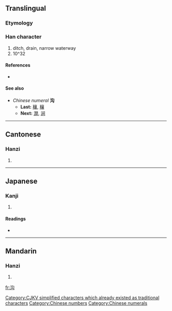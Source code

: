 {{also|溝}}
==Translingual==

===Etymology===
{{Han compound|水|勾|c1=s|c2=p|ls=psc}}

[[Category:CJKV simplified characters which already existed as traditional characters]]

===Han character===
{{Han char|rn=85|rad=水|as=04|sn=7|four=|canj=水心戈 (EPI), X水心戈 (XEPI)}}

# ditch, drain, narrow waterway
# 10^32

====References====
* {{Han ref|kx=0612.080|dkj=17222|dj=1005.120|hdz=31571.010|uh=6C9F|ud=27807}}

====See also====
* ''Chinese numeral'' '''沟'''
** '''Last:''' [[穰]], [[穣]]
** '''Next:''' [[澗]], [[涧]]

[[Category:Chinese numbers]]
[[Category:Chinese numerals]]

----

==Cantonese==

===Hanzi===
{{yue-hanzi|jyut=|y=gau1|tra=溝}}

# {{defn|Cantonese}}

----

==Japanese==

===Kanji===
{{ja-kanji|grade=|rs=水04}}

# {{defn|Japanese}}

====Readings====
* {{ja-readings|on=[[こう]] (kō), [[く]] (ku)|kun=}}

----

==Mandarin==

===Hanzi===
{{cmn-hanzi|tra=溝|pin=[[gōu]] ([[gou1]])|wg=kou<sup>1</sup>}}

# {{defn|Mandarin}}

[[fr:沟]]
